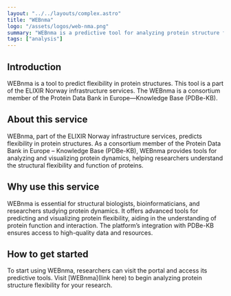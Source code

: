 ```yaml
---
layout: "../../layouts/complex.astro"
title: "WEBnma"
logo: "/assets/logos/web-nma.png"
summary: "WEBnma is a predictive tool for analyzing protein structure flexibility, supporting structural biology research."
tags: ["analysis"]
---
```


## Introduction

WEBnma is a tool to predict flexibility in protein structures.
This tool is a part of the ELIXIR Norway infrastructure services.
The WEBnma is a consortium member of the Protein Data
Bank in Europe—Knowledge Base (PDBe-KB).

## About this service

WEBnma, part of the ELIXIR Norway infrastructure services,
predicts flexibility in protein structures. As a consortium member
of the Protein Data Bank in Europe – Knowledge Base (PDBe-KB),
WEBnma provides tools for analyzing and visualizing protein dynamics, helping researchers understand the structural flexibility and function of proteins.

## Why use this service

WEBnma is essential for structural biologists,
bioinformaticians, and researchers studying protein dynamics.
It offers advanced tools for predicting and visualizing
protein flexibility, aiding in the understanding of protein
function and interaction. The platform’s integration with
PDBe-KB ensures access to high-quality data and resources.

## How to get started

To start using WEBnma, researchers can visit the portal and
access its predictive tools. Visit [WEBnma](link here) to
begin analyzing protein structure flexibility for
your research.
